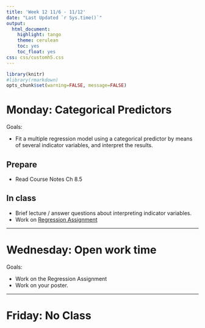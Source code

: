```yaml
---
title: 'Week 12 11/6 - 11/12'
date: "Last Updated `r Sys.time()`"
output:
  html_document:
    highlight: tango
    theme: cerulean
    toc: yes
    toc_float: yes
css: css/customh5.css
---
```


```r
library(knitr)
#library(rmarkdown)
opts_chunk$set(warning=FALSE, message=FALSE) 
```


# Monday: Categorical Predictors 

Goals: 

* Fit a multiple regression model using a categorical predictor by means of several indicator variables, and interpret the results. 


## Prepare 

* Read Course Notes Ch 8.5

## In class
 
* Brief lecture / answer questions about interpreting indicator variables. 
* Work on [Regression Assignment](hw/regression_assignment.html)

---


# Wednesday: Open work time

Goals: 

* Work on the Regression Assignment
* Work on your poster. 

----

# Friday: No Class
